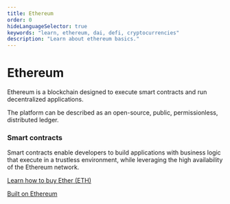 ```yaml
---
title: Ethereum
order: 0
hideLanguageSelector: true
keywords: "learn, ethereum, dai, defi, cryptocurrencies"
description: "Learn about ethereum basics."
---
```


# Ethereum

Ethereum is a blockchain designed to execute smart contracts and run decentralized applications.

The platform can be described as an open-source, public, permissionless, distributed ledger.

### Smart contracts

Smart contracts enable developers to build applications with business logic that execute in a trustless environment, while leveraging the high availability of the Ethereum network.

<List>

[Learn how to buy Ether (ETH)](https://docs.ethhub.io/using-ethereum/how-to-buy-ether/)

[Built on Ethereum ](https://docs.ethhub.io/built-on-ethereum/built-on-ethereum/)

</List>
